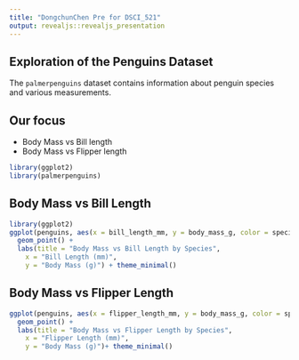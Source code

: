```yaml
---
title: "DongchunChen Pre for DSCI_521"
output: revealjs::revealjs_presentation
---
```



## Exploration of the Penguins Dataset
The `palmerpenguins` dataset contains information about penguin species and various measurements.

## Our focus 
- Body Mass vs Bill length
- Body Mass vs Flipper length

```r
library(ggplot2)
library(palmerpenguins)
```

## Body Mass vs Bill Length
```r
library(ggplot2)
ggplot(penguins, aes(x = bill_length_mm, y = body_mass_g, color = species)) +
  geom_point() +
  labs(title = "Body Mass vs Bill Length by Species",
    x = "Bill Length (mm)",
    y = "Body Mass (g)") + theme_minimal()
```

## Body Mass vs Flipper Length
```r
ggplot(penguins, aes(x = flipper_length_mm, y = body_mass_g, color = species)) +
  geom_point() +
  labs(title = "Body Mass vs Flipper Length by Species",
    x = "Flipper Length (mm)",
    y = "Body Mass (g)")+ theme_minimal()
```


